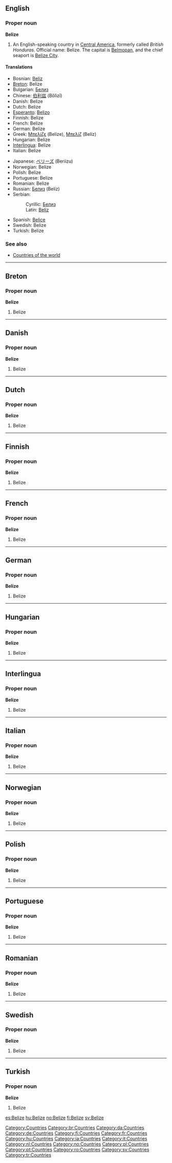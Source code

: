 ==English==

===Proper noun===
'''Belize'''

# An English-speaking country in [[Central America]], formerly called ''British Honduras''. Official name: Belize. The capital is [[Belmopan]], and the chief seaport is [[Belize City]].

====Translations====
{{top}}
*Bosnian: [[Beliz#Bosnian|Beliz]] {{m}}
*[[Breton]]: Belize
*Bulgarian: [[Белиз#Bulgarian|Белиз]]
*Chinese: [[伯利兹]] (Bǒlìzī)
*Danish: Belize
*Dutch: Belize
*[[Esperanto]]: [[Belizo]]
*Finnish: Belize
*French: Belize
*German: Belize
*Greek: [[Μπελίζε]] (Belíze), [[Μπελίζ]] (Belíz)
*Hungarian: Belize
*[[Interlingua]]: Belize
*Italian: Belize
{{mid}}
*Japanese: [[ベリーズ]] (Beriizu)
*Norwegian: Belize
*Polish: Belize
*Portuguese: Belize
*Romanian: Belize
*Russian: [[Белиз#Russian|Белиз]] (Belíz) {{m}}
*Serbian:
*:Cyrillic: [[Белиз#Serbian|Белиз]] {{m}}
*:Latin: [[Beliz#Serbian|Beliz]] {{m}}
*Spanish: [[Belice]]
*Swedish: Belize
*Turkish: Belize
{{bottom}}

===See also===
*[[Countries of the world]]


----
==Breton==
===Proper noun===
'''Belize'''
#Belize

----
==Danish==
===Proper noun===
'''Belize'''
#Belize

----
==Dutch==
===Proper noun===
'''Belize'''
#Belize

----
==Finnish==
===Proper noun===
'''Belize'''
#Belize

----
==French==
===Proper noun===
'''Belize'''
#Belize

----
==German==
===Proper noun===
'''Belize'''
#Belize

----
==Hungarian==
===Proper noun===
'''Belize'''
#Belize

----
==Interlingua==
===Proper noun===
'''Belize'''
#Belize

----
==Italian==
===Proper noun===
'''Belize'''
#Belize

----
==Norwegian==
===Proper noun===
'''Belize'''
#Belize

----
==Polish==
===Proper noun===
'''Belize'''
#Belize

----
==Portuguese==
===Proper noun===
'''Belize'''
#Belize

----
==Romanian==
===Proper noun===
'''Belize'''
#Belize

----
==Swedish==
===Proper noun===
'''Belize'''
#Belize

----
==Turkish==
===Proper noun===
'''Belize'''
#Belize

[[Category:Countries]]
[[Category:br:Countries]]
[[Category:da:Countries]]
[[Category:de:Countries]]
[[Category:fi:Countries]]
[[Category:fr:Countries]]
[[Category:hu:Countries]]
[[Category:ia:Countries]]
[[Category:it:Countries]]
[[Category:nl:Countries]]
[[Category:no:Countries]]
[[Category:pl:Countries]]
[[Category:pt:Countries]]
[[Category:ro:Countries]]
[[Category:sv:Countries]]
[[Category:tr:Countries]]

[[es:Belize]]
[[hu:Belize]]
[[no:Belize]]
[[fi:Belize]]
[[sv:Belize]]